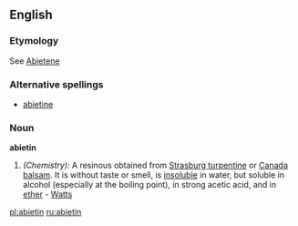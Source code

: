 ==English==

===Etymology===
See [[Abietene]]

===Alternative spellings===
* [[abietine]]

===Noun===
'''abietin'''
# ''(Chemistry):'' A resinous obtained from [[Strasburg turpentine]] or [[Canada balsam]].  It is without taste or smell, is [[insoluble]] in water, but soluble in alcohol (especially at the boiling point), in strong acetic acid, and in [[ether]] - [[Watts]]

[[pl:abietin]]
[[ru:abietin]]